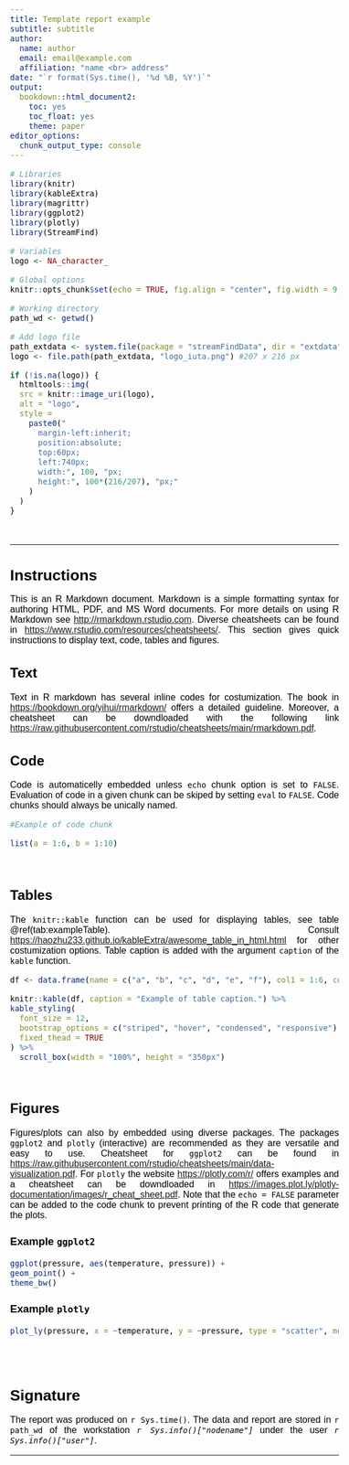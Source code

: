```yaml
---
title: Template report example
subtitle: subtitle
author:
  name: author
  email: email@example.com
  affiliation: "name <br> address"
date: "`r format(Sys.time(), '%d %B, %Y')`"
output:
  bookdown::html_document2:
    toc: yes
    toc_float: yes
    theme: paper
editor_options: 
  chunk_output_type: console
---
```


```r

# Libraries
library(knitr)
library(kableExtra)
library(magrittr)
library(ggplot2)
library(plotly)
library(StreamFind)

# Variables
logo <- NA_character_

# Global options
knitr::opts_chunk$set(echo = TRUE, fig.align = "center", fig.width = 9, results = "asis")

# Working directory
path_wd <- getwd()

# Add logo file
path_extdata <- system.file(package = "streamFindData", dir = "extdata")
logo <- file.path(path_extdata, "logo_iuta.png") #207 x 216 px
```

```r
if (!is.na(logo)) {
  htmltools::img(
  src = knitr::image_uri(logo),
  alt = "logo",
  style =
    paste0("
      margin-left:inherit;
      position:absolute;
      top:60px;
      left:740px;
      width:", 100, "px;
      height:", 100*(216/207), "px;"
    )
  ) 
}
```

<br>

***

# Instructions

This is an R Markdown document. Markdown is a simple formatting syntax for authoring HTML, PDF, and MS Word documents.
For more details on using R Markdown see <http://rmarkdown.rstudio.com>.
Diverse cheatsheets can be found in <https://www.rstudio.com/resources/cheatsheets/>.
This section gives quick instructions to display text, code, tables and figures.  

## Text

Text in R markdown has several inline codes for costumization.
The book in <https://bookdown.org/yihui/rmarkdown/> offers a detailed guideline.
Moreover, a cheatsheet can be downdloaded with the following link <https://raw.githubusercontent.com/rstudio/cheatsheets/main/rmarkdown.pdf>.

## Code

Code is automaticelly embedded unless `echo` chunk option is set to `FALSE`.
Evaluation of code in a given chunk can be skiped by setting `eval` to `FALSE`.
Code chunks should always be unically named.  

```r

#Example of code chunk

list(a = 1:6, b = 1:10)

```

<br>

## Tables

The `knitr::kable` function can be used for displaying tables, see table \@ref(tab:exampleTable). Consult <https://haozhu233.github.io/kableExtra/awesome_table_in_html.html> for other costumization options.
Table caption is added with the argument `caption` of the `kable` function.   

```r

df <- data.frame(name = c("a", "b", "c", "d", "e", "f"), col1 = 1:6, col2 = 1:6)

knitr::kable(df, caption = "Example of table caption.") %>%
kable_styling(
  font_size = 12,
  bootstrap_options = c("striped", "hover", "condensed", "responsive"),
  fixed_thead = TRUE
) %>%
  scroll_box(width = "100%", height = "350px")

```

<br>

## Figures

Figures/plots can also by embedded using diverse packages.
The packages `ggplot2` and `plotly` (interactive) are recommended as they are versatile and easy to use.
Cheatsheet for `ggplot2` can be found in <https://raw.githubusercontent.com/rstudio/cheatsheets/main/data-visualization.pdf>.
For `plotly` the website <https://plotly.com/r/> offers examples and a cheatsheet can be downdloaded in <https://images.plot.ly/plotly-documentation/images/r_cheat_sheet.pdf>.
Note that the `echo = FALSE` parameter can be added to the code chunk to prevent printing of the R code that generate the plots.  

### Example `ggplot2`

```r

ggplot(pressure, aes(temperature, pressure)) +
geom_point() +
theme_bw()

```

### Example `plotly`

```r

plot_ly(pressure, x = ~temperature, y = ~pressure, type = "scatter", mode = "markers+lines")

```

<br> <br>

# Signature

The report was produced on `r Sys.time()`. The data and report are stored in ``r path_wd`` of the workstation *`r Sys.info()["nodename"]`* under the user *`r Sys.info()["user"]`*.

***

<br>

<style>
body, p {
  color: black;
  font-family: Arial;
  text-align: justify;
  font-size: 12pt;
}
h1{
  font-size: 20pt;
  font-style: bold;
}
h2{
  font-size:18pt;
  font-style: bold;
}
h3{
  font-size:14pt;
  font-style: bold;
}
.list-group-item.active, .list-group-item.active:focus, .list-group-item.active:hover {
    background-color: #239B56;
}
caption {
  color: black;
  font-size: 1.0em;
}
</style>

